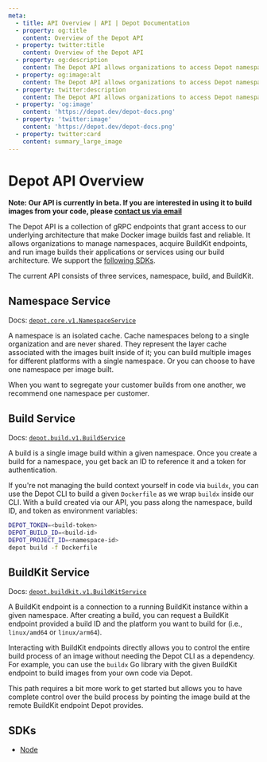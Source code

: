 ```yaml
---
meta:
  - title: API Overview | API | Depot Documentation
  - property: og:title
    content: Overview of the Depot API
  - property: twitter:title
    content: Overview of the Depot API
  - property: og:description
    content: The Depot API allows organizations to access Depot namespaces and builders for running image builds on behalf of their own customers.
  - property: og:image:alt
    content: The Depot API allows organizations to access Depot namespaces and builders for running image builds on behalf of their own customers.
  - property: twitter:description
    content: The Depot API allows organizations to access Depot namespaces and builders for running image builds on behalf of their own customers.
  - property: 'og:image'
    content: 'https://depot.dev/depot-docs.png'
  - property: 'twitter:image'
    content: 'https://depot.dev/depot-docs.png'
  - property: twitter:card
    content: summary_large_image
---
```


# Depot API Overview

**Note: Our API is currently in beta. If you are interested in using it to build images from your code, please [contact us via email](mailto:contact@depot.dev)**

The Depot API is a collection of gRPC endpoints that grant access to our underlying architecture that make Docker image builds fast and reliable. It allows organizations to manage namespaces, acquire BuildKit endpoints, and run image builds their applications or services using our build architecture. We support the [following SDKs](#sdks).

The current API consists of three services, namespace, build, and BuildKit.

## Namespace Service

Docs: [`depot.core.v1.NamespaceService`](https://buf.build/depot/api/docs/main:depot.core.v1#depot.core.v1.NamespaceService)

A namespace is an isolated cache. Cache namespaces belong to a single organization and are never shared. They represent the layer cache associated with the images built inside of it; you can build multiple images for different platforms with a single namespace. Or you can choose to have one namespace per image built.

When you want to segregate your customer builds from one another, we recommend one namespace per customer.

## Build Service

Docs: [`depot.build.v1.BuildService`](https://buf.build/depot/api/docs/main:depot.build.v1#depot.build.v1.BuildService)

A build is a single image build within a given namespace. Once you create a build for a namespace, you get back an ID to reference it and a token for authentication.

If you're not managing the build context yourself in code via `buildx`, you can use the Depot CLI to build a given `Dockerfile` as we wrap `buildx` inside our CLI. With a build created via our API, you pass along the namespace, build ID, and token as environment variables:

```bash
DEPOT_TOKEN=<build-token>
DEPOT_BUILD_ID=<build-id>
DEPOT_PROJECT_ID=<namespace-id>
depot build -f Dockerfile
```

## BuildKit Service

Docs: [`depot.buildkit.v1.BuildKitService`](https://buf.build/depot/api/docs/main:depot.buildkit.v1#depot.buildkit.v1.BuildKitService)

A BuildKit endpoint is a connection to a running BuildKit instance within a given namespace. After creating a build, you can request a BuildKit endpoint provided a build ID and the platform you want to build for (i.e., `linux/amd64` or `linux/arm64`).

Interacting with BuildKit endpoints directly allows you to control the entire build process of an image without needing the Depot CLI as a dependency. For example, you can use the `buildx` Go library with the given BuildKit endpoint to build images from your own code via Depot.

This path requires a bit more work to get started but allows you to have complete control over the build process by pointing the image build at the remote BuildKit endpoint Depot provides.

## SDKs

- [Node](https://github.com/depot/sdk-node)
